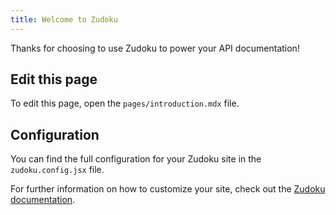 ```yaml
---
title: Welcome to Zudoku
---
```


Thanks for choosing to use Zudoku to power your API documentation!

## Edit this page

To edit this page, open the `pages/introduction.mdx` file.

## Configuration

You can find the full configuration for your Zudoku site in the `zudoku.config.jsx` file.

For further information on how to customize your site, check out the [Zudoku documentation](https://zudoku.dev/docs).
